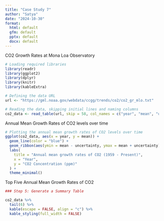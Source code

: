 ---
title: "Case Study 7"
author: "Satya"
date: "2024-10-30"
format:
  html: default
  gfm: default
  pptx: default
  docx: default
---

CO2 Growth Rates at Mona Loa Observatory

```{r message=FALSE, echo=F}
# Loading required libraries
library(readr)
library(ggplot2)
library(dplyr)
library(knitr)
library(kableExtra)

# Defining the data URL
url <- "https://gml.noaa.gov/webdata/ccgg/trends/co2/co2_gr_mlo.txt"

# Reading the data, skipping initial lines and naming columns
co2_data <- read_table(url, skip = 58, col_names = c("year", "mean", "uncertainty"))

```

Annual Mean Growth Rates of CO2 levels over time

```{r message=FALSE, echo=F}
# Plotting the annual mean growth rates of CO2 levels over time
ggplot(co2_data, aes(x = year, y = mean)) +
  geom_line(color = "blue") +
  geom_ribbon(aes(ymin = mean - uncertainty, ymax = mean + uncertainty), alpha = 0.2, fill = "lightblue") +
  labs(
    title = "Annual mean growth rates of CO2 (1959 - Present)",
    x = "Year",
    y = "CO2 Concentration (ppm)"
  ) +
  theme_minimal()

```

Top Five Annual Mean Growth Rates of CO2

```{r message=FALSE, echo=F}
### Step 5: Generate a Summary Table

co2_data %>%
  tail(6) %>%
  kable(escape = FALSE, align = "c") %>%
  kable_styling(full_width = FALSE)

```
